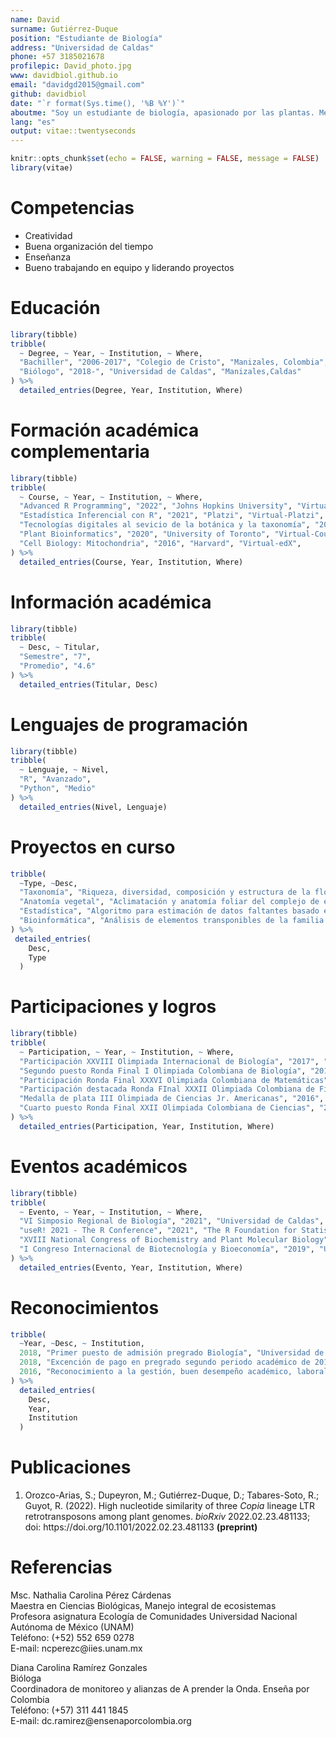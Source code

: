 ```yaml
---
name: David
surname: Gutiérrez-Duque
position: "Estudiante de Biología"
address: "Universidad de Caldas"
phone: +57 3185021678
profilepic: David_photo.jpg
www: davidbiol.github.io
email: "davidgd2015@gmail.com"
github: davidbiol
date: "`r format(Sys.time(), '%B %Y')`"
aboutme: "Soy un estudiante de biología, apasionado por las plantas. Me encanta aprender y enseñar utilizando diferentes herramientas disponibles."
lang: "es"
output: vitae::twentyseconds
---
```


```r
knitr::opts_chunk$set(echo = FALSE, warning = FALSE, message = FALSE)
library(vitae)
```

# Competencias

 * Creatividad
 * Buena organización del tiempo
 * Enseñanza
 * Bueno trabajando en equipo y liderando proyectos

# Educación

```r
library(tibble)
tribble(
  ~ Degree, ~ Year, ~ Institution, ~ Where,
  "Bachiller", "2006-2017", "Colegio de Cristo", "Manizales, Colombia",
  "Biólogo", "2018-", "Universidad de Caldas", "Manizales,Caldas"
) %>% 
  detailed_entries(Degree, Year, Institution, Where)
```

# Formación académica complementaria

```r
library(tibble)
tribble(
  ~ Course, ~ Year, ~ Institution, ~ Where,
  "Advanced R Programming", "2022", "Johns Hopkins University", "Virtual-Coursera",
  "Estadística Inferencial con R", "2021", "Platzi", "Virtual-Platzi",
  "Tecnologías digitales al sevicio de la botánica y la taxonomía", "2021", "", "VI Simposio Regional de Biología",
  "Plant Bioinformatics", "2020", "University of Toronto", "Virtual-Coursera",
  "Cell Biology: Mitochondria", "2016", "Harvard", "Virtual-edX",
) %>% 
  detailed_entries(Course, Year, Institution, Where)
```

# Información académica

```r
library(tibble)
tribble(
  ~ Desc, ~ Titular,
  "Semestre", "7",
  "Promedio", "4.6"
) %>% 
  detailed_entries(Titular, Desc)
```

# Lenguajes de programación

```r
library(tibble)
tribble(
  ~ Lenguaje, ~ Nivel,
  "R", "Avanzado",
  "Python", "Medio"
) %>% 
  detailed_entries(Nivel, Lenguaje)
```

# Proyectos en curso

```r
tribble(
  ~Type, ~Desc,
  "Taxonomía", "Riqueza, diversidad, composición y estructura de la flora vascular del bosque Monteleón.",
  "Anatomía vegetal", "Aclimatación y anatomía foliar del complejo de especies Anthurium scandens (Aubl.) Engl. y Anthurium obtusum (Engl.) Grayum en el departamento de Caldas, Colombia.",
  "Estadística", "Algoritmo para estimación de datos faltantes basado en regresiones lineales iteradas y penalizadas.",
  "Bioinformática", "Análisis de elementos transponibles de la familia Copia en plantas utilizando Deep Learning."
) %>% 
 detailed_entries(
    Desc,
    Type
  )
```

# Participaciones y logros

```r
library(tibble)
tribble(
  ~ Participation, ~ Year, ~ Institution, ~ Where,
  "Participación XXVIII Olimpiada Internacional de Biología", "2017", "University of Warwick", "Warwick, Reino Unido",
  "Segundo puesto Ronda Final I Olimpiada Colombiana de Biología", "2017", "Universidad Antonio Nariño", "Bogotá, Colombia",
  "Participación Ronda Final XXXVI Olimpiada Colombiana de Matemáticas", "2017", "Universidad Antonio Nariño", "Bogotá, Colombia",
  "Participación destacada Ronda FInal XXXII Olimpiada Colombiana de Física", "2016", "Universidad Antonio Nariño", "Bogotá, Colombia",
  "Medalla de plata III Olimpiada de Ciencias Jr. Americanas", "2016", "", "Cartagena, Colombia",
  "Cuarto puesto Ronda Final XXII Olimpiada Colombiana de Ciencias", "2016", "Universidad Antonio Nariño", "Bogotá, Colombia"
) %>% 
  detailed_entries(Participation, Year, Institution, Where)
```

# Eventos académicos

```r
library(tibble)
tribble(
  ~ Evento, ~ Year, ~ Institution, ~ Where,
  "VI Simposio Regional de Biología", "2021", "Universidad de Caldas", "Asistente",
  "useR! 2021 - The R Conference", "2021", "The R Foundation for Statistical Computing", "Asistente",
  "XVIII National Congress of Biochemistry and Plant Molecular Biology", "2019", "Mérida, México", "Asistente",
  "I Congreso Internacional de Biotecnología y Bioeconomía", "2019", "Universidad Tecnológica de Pereira", "Asistente",
) %>% 
  detailed_entries(Evento, Year, Institution, Where)
```

# Reconocimientos

```r
tribble(
  ~Year, ~Desc, ~ Institution,
  2018, "Primer puesto de admisión pregrado Biología", "Universidad de Caldas",
  2018, "Excención de pago en pregrado segundo periodo académico de 2018", "Universidad Nacional de Colombia, Bogotá",
  2016, "Reconocimiento a la gestión, buen desempeño académico, laboral y/o talento excepcional", "Secretaría de Educación de Caldas"
) %>% 
  detailed_entries(
    Desc, 
    Year,
    Institution
  )
```

# Publicaciones

1. Orozco-Arias, S.; Dupeyron, M.; Gutiérrez-Duque, D.; Tabares-Soto, R.; Guyot, R. (2022). High nucleotide similarity of three _Copia_ lineage LTR retrotransposons among plant genomes. _bioRxiv_ 2022.02.23.481133; doi: https://doi.org/10.1101/2022.02.23.481133  __(preprint)__

# Referencias

Msc. Nathalia Carolina Pérez Cárdenas  
Maestra en Ciencias Biológicas, Manejo integral de ecosistemas  
Profesora asignatura Ecología de Comunidades Universidad Nacional Autónoma de México (UNAM)  
Teléfono: (+52) 552 659 0278  
E-mail: ncperezc@iies.unam.mx  

Diana Carolina Ramírez Gonzales  
Bióloga  
Coordinadora de monitoreo y alianzas de A prender la Onda. Enseña por Colombia  
Teléfono: (+57) 311 441 1845  
E-mail: dc.ramirez@ensenaporcolombia.org   
